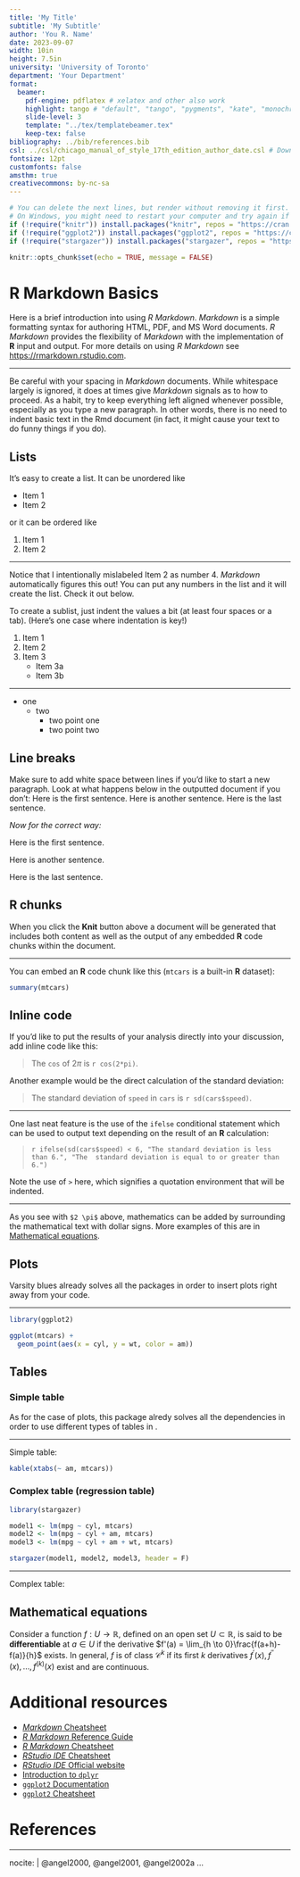 ```yaml
---
title: 'My Title'
subtitle: 'My Subtitle'
author: 'You R. Name'
date: 2023-09-07
width: 10in
height: 7.5in
university: 'University of Toronto'
department: 'Your Department'
format:
  beamer:
    pdf-engine: pdflatex # xelatex and other also work
    highlight: tango # "default", "tango", "pygments", "kate", "monochrome", "espresso", "zenburn", "haddock"
    slide-level: 3
    template: "../tex/templatebeamer.tex"
    keep-tex: false
bibliography: ../bib/references.bib
csl: ../csl/chicago_manual_of_style_17th_edition_author_date.csl # Download your specific csl file and refer to it in the line below (see https://www.zotero.org/styles/)
fontsize: 12pt
customfonts: false
amsthm: true
creativecommons: by-nc-sa
---
```


<!--
This text in between arrows is commented and will be ignored in the final PDF.

Above is the YAML (YAML Ain't Markup Language) header that includes a lot of 
metadata used to produce the document.  Be careful with spacing in this header!

If you receive a duplicate label error after knitting, make sure to delete the 
index.Rmd file and then knit again.

You can delete all the lines starting with "#" in the header, also you can 
delete the bibliography and/or csl as well
-->

<!--
This chunk sets the global options and can be deleted, you could add
warning = FALSE or any other R Markdown option
-->
```r
# You can delete the next lines, but render without removing it first.
# On Windows, you might need to restart your computer and try again if it doesn't work.
if (!require("knitr")) install.packages("knitr", repos = "https://cran.rstudio.com")
if (!require("ggplot2")) install.packages("ggplot2", repos = "https://cran.rstudio.com")
if (!require("stargazer")) install.packages("stargazer", repos = "https://cran.rstudio.com")

knitr::opts_chunk$set(echo = TRUE, message = FALSE)
```

<!--
The {#rmd-basics} text after the chapter declaration will allow us to link 
throughout the document back to the beginning of Chapter 1.  These labels will 
automatically be generated (if not specified) by changing the spaces to hyphens 
and capital letters to lowercase.  Look for the reference to this label at the 
beginning of Chapter 2.
-->

# R Markdown Basics

Here is a brief introduction into using _R Markdown_. _Markdown_ is a simple 
formatting syntax for authoring HTML, PDF, and MS Word documents. _R Markdown_ 
provides the flexibility of _Markdown_ with the implementation of **R** input 
and output.  For more details on using _R Markdown_ see 
<https://rmarkdown.rstudio.com>.  

---

Be careful with your spacing in _Markdown_ documents.  While whitespace largely 
is ignored, it does at times give _Markdown_ signals as to how to proceed.  As 
a habit, try to keep everything left aligned whenever possible, especially as 
you type a new paragraph.  In other words, there is no need to indent basic 
text in the Rmd document (in fact, it might cause your text to do funny things 
if you do).

## Lists

It's easy to create a list.  It can be unordered like

* Item 1
* Item 2

or it can be ordered like

1. Item 1
4. Item 2

---

Notice that I intentionally mislabeled Item 2 as number 4.  _Markdown_ 
automatically figures this out!  You can put any numbers in the list and it 
will create the list.  Check it out below.

To create a sublist, just indent the values a bit (at least four spaces or a 
tab).  (Here's one case where indentation is key!)

1. Item 1
1. Item 2
1. Item 3
    - Item 3a
    - Item 3b

---

* one
  * two
    - two point one
    - two point two

## Line breaks

Make sure to add white space between lines if you'd like to start a new 
paragraph.  Look at what happens below in the outputted document if you don't:
Here is the first sentence.
Here is another sentence.
Here is the last sentence.

*Now for the correct way:* 

Here is the first sentence.

Here is another sentence.

Here is the last sentence.

## R chunks

When you click the **Knit** button above a document will be generated that 
includes both content as well as the output of any embedded **R** code chunks 
within the document.

---

You can embed an **R** code chunk like this (`mtcars` is a 
built-in **R** dataset):

```r
summary(mtcars)
```

## Inline code

If you'd like to put the results of your analysis directly into your discussion,
add inline code like this:

> The `cos` of $2 \pi$ is `r cos(2*pi)`. 

Another example would be the direct calculation of the standard deviation:

> The standard deviation of `speed` in `cars` is `r sd(cars$speed)`.

---

One last neat feature is the use of the `ifelse` conditional statement which can
be used to output text depending on the result of an **R** calculation:

> `r ifelse(sd(cars$speed) < 6, "The standard deviation is less than 6.", "The 
> standard deviation is equal to or greater than 6.")`

Note the use of `>` here, which signifies a quotation environment that will be 
indented.

---

As you see with `$2 \pi$` above, mathematics can be added by surrounding the 
mathematical text with dollar signs.  More examples of this are in 
[Mathematical equations].

## Plots

Varsity blues already solves all the packages in order to insert plots right
away from your code.

---

```r
library(ggplot2)

ggplot(mtcars) +
  geom_point(aes(x = cyl, y = wt, color = am))
```

## Tables

### Simple table

As for the case of plots, this package alredy solves all the dependencies in 
order to use different types of tables in \LaTeX.

---

Simple table:
```r
kable(xtabs(~ am, mtcars))
```

### Complex table (regression table)

```r
library(stargazer)

model1 <- lm(mpg ~ cyl, mtcars)
model2 <- lm(mpg ~ cyl + am, mtcars)
model3 <- lm(mpg ~ cyl + am + wt, mtcars)

stargazer(model1, model2, model3, header = F)
```

---

Complex table:
\begin{tiny}
```r
library(stargazer)

model1 <- lm(mpg ~ cyl, mtcars)
model2 <- lm(mpg ~ cyl + am, mtcars)
model3 <- lm(mpg ~ cyl + am + wt, mtcars)

stargazer(model1, model2, model3, header = F)
```
\end{tiny}

## Mathematical equations

Consider a function $f: U \to \mathbb{R}$, defined on an open set $U\subset\mathbb{R}$, is said to be **differentiable** at $a\in U$ if the derivative $f'(a) = \lim_{h \to 0}\frac{f(a+h)-f(a)}{h}$ exists. In general, $f$ is of class $\mathcal{C}^k$ if its first $k$ derivatives $f^{\prime}(x), f^{\prime\prime}(x), \ldots, f^{(k)}(x)$ exist and are continuous.

# Additional resources

- [_Markdown_ Cheatsheet](https://github.com/adam-p/markdown-here/wiki/Markdown-Cheatsheet)
- [_R Markdown_ Reference Guide](https://www.rstudio.com/wp-content/uploads/2015/03/rmarkdown-reference.pdf)
- [_R Markdown_ Cheatsheet](https://github.com/rstudio/cheatsheets/raw/master/rmarkdown-2.0.pdf)
- [_RStudio IDE_ Cheatsheet](https://github.com/rstudio/cheatsheets/raw/master/rstudio-ide.pdf)
- [_RStudio IDE_ Official website](https://rstudio.com/products/rstudio/)
- [Introduction to `dplyr`](https://cran.rstudio.com/web/packages/dplyr/vignettes/dplyr.html)
- [`ggplot2` Documentation](https://ggplot2.tidyverse.org/)
- [`ggplot2` Cheatsheet](https://github.com/rstudio/cheatsheets/raw/master/data-visualization-2.1.pdf)

<!--
The bib chunk below must go last in this document according to how R Markdown 
renders.  More info is at 
http://rmarkdown.rstudio.com/authoring_bibliographies_and_citations.html
-->

# References

<!--
This manually sets the header for this unnumbered chapter.
-->
\markboth{References}{References}

<!--
To remove the indentation of the first entry.
-->
\noindent

<!--
This is just for testing with more citations for the bibliography at the end.  
Add other entries into the list here if you'd like them to appear in the 
bibliography even if they weren't explicitly cited in the document.
-->

---
nocite: | 
  @angel2000, @angel2001, @angel2002a
...
